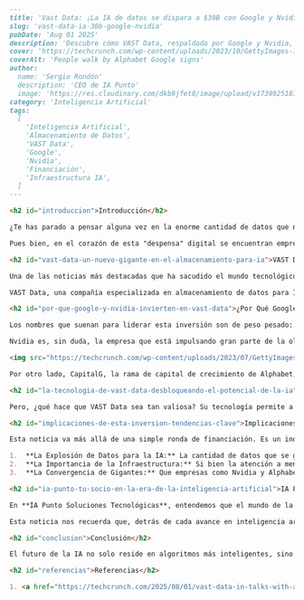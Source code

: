 ```markdown
---
title: 'Vast Data: ¡La IA de datos se dispara a $30B con Google y Nvidia!'
slug: 'vast-data-ia-30b-google-nvidia'
pubDate: 'Aug 01 2025'
description: 'Descubre cómo VAST Data, respaldada por Google y Nvidia, está redefiniendo el almacenamiento de datos para IA, alcanzando una valoración de $30 mil millones y el impacto en la infraestructura tecnológica.'
cover: 'https://techcrunch.com/wp-content/uploads/2023/10/GettyImages-1763782522.jpg?w=1390&crop=1'
coverAlt: 'People walk by Alphabet Google signs'
author:
  name: 'Sergio Rondón'
  description: 'CEO de IA Punto'
  image: 'https://res.cloudinary.com/dkb9jfet8/image/upload/v1739925181/sergio_gdcaeh.png'
category: 'Inteligencia Artificial'
tags:
  [
    'Inteligencia Artificial',
    'Almacenamiento de Datos',
    'VAST Data',
    'Google',
    'Nvidia',
    'Financiación',
    'Infraestructura IA',
  ]
---

<h2 id="introduccion">Introducción</h2>

¿Te has parado a pensar alguna vez en la enorme cantidad de datos que necesita la Inteligencia Artificial para funcionar? No estamos hablando de unos pocos gigabytes, ni siquiera de terabytes. Hablamos de petabytes y exabytes, cifras tan grandes que cuesta imaginarlas. Es como si la IA fuera un chef increíblemente talentoso, y para cocinar sus platos maestros, necesita una despensa que abarque un continente entero, llena hasta el tope con los ingredientes más diversos y de la más alta calidad.

Pues bien, en el corazón de esta "despensa" digital se encuentran empresas innovadoras que se dedican a una tarea crucial: almacenar y gestionar esos volúmenes de datos de una forma que la IA pueda acceder a ellos rápidamente y sin problemas.

<h2 id="vast-data-un-nuevo-gigante-en-el-almacenamiento-para-ia">VAST Data: Un Nuevo Gigante en el Almacenamiento para IA</h2>

Una de las noticias más destacadas que ha sacudido el mundo tecnológico recientemente, y que nos muestra la magnitud de esta necesidad, es la de **VAST Data**.

VAST Data, una compañía especializada en almacenamiento de datos para IA, está en conversaciones avanzadas para cerrar una ronda de financiación que podría catapultar su valoración hasta la asombrosa cifra de 30 mil millones de dólares. Sí, has leído bien: ¡treinta mil millones! Es una cifra que te hace levantar las cejas, ¿verdad? Esto no solo la convertiría en una de las empresas tecnológicas privadas más valiosas del mundo, sino que también subraya el valor inmenso que el mercado le está dando a la infraestructura que sustenta la revolución de la Inteligencia Artificial.

<h2 id="por-que-google-y-nvidia-invierten-en-vast-data">¿Por Qué Google y Nvidia Invierten en VAST Data?</h2>

Los nombres que suenan para liderar esta inversión son de peso pesado: **CapitalG**, el brazo inversor de Alphabet (la empresa matriz de Google), y **Nvidia**. ¿Por qué estos gigantes están tan interesados en VAST Data? La respuesta es sencilla y a la vez profunda.

Nvidia es, sin duda, la empresa que está impulsando gran parte de la ola actual de la IA gracias a sus potentes procesadores gráficos (GPUs), que son esenciales para entrenar modelos de IA complejos. Pero, ¿de qué sirve tener los procesadores más potentes si no pueden acceder a los datos que necesitan a la velocidad de la luz? La IA es como un motor de Fórmula 1: por muy bueno que sea el motor (el procesador), si la gasolina (los datos) no llega de forma fluida y abundante, el coche no correrá a su máxima capacidad. Nvidia necesita que sus clientes tengan soluciones de almacenamiento de datos robustas y ultrarrápidas, y VAST Data parece ser una pieza clave en ese rompecabezas.

<img src="https://techcrunch.com/wp-content/uploads/2023/07/GettyImages-1563853110.jpg?w=1390&crop=1" alt="Nvidia CEO Jensen Huang" />

Por otro lado, CapitalG, la rama de capital de crecimiento de Alphabet, tiene el ojo puesto en las empresas que están construyendo la próxima generación de infraestructura tecnológica. Google, a través de su división de IA, Google DeepMind, y sus servicios en la nube, es un actor principal en el espacio de la inteligencia artificial. Invertir en una empresa como VAST Data, que resuelve uno de los mayores desafíos de la IA (el almacenamiento y acceso a datos a escala masiva), es una jugada estratégica que fortalece todo el ecosistema de IA.

<h2 id="la-tecnologia-de-vast-data-desbloqueando-el-potencial-de-la-ia">La Tecnología de VAST Data: Desbloqueando el Potencial de la IA</h2>

Pero, ¿qué hace que VAST Data sea tan valiosa? Su tecnología permite a las empresas almacenar cantidades masivas de datos estructurados y no estructurados, y lo que es crucial, hacer que estos datos sean accesibles para los sistemas de IA con una velocidad y eficiencia sin precedentes. Piensa en el entrenamiento de un modelo de IA que necesita procesar billones de puntos de datos. Si el sistema de almacenamiento es lento, el proceso de entrenamiento puede tardar meses o incluso años. VAST Data busca eliminar esos cuellos de botella, permitiendo que la innovación en IA avance a un ritmo mucho más rápido.

<h2 id="implicaciones-de-esta-inversion-tendencias-clave">Implicaciones de Esta Inversión: Tendencias Clave</h2>

Esta noticia va más allá de una simple ronda de financiación. Es un indicador claro de varias tendencias clave en el panorama tecnológico:

1.  **La Explosión de Datos para la IA:** La cantidad de datos que se generan y se necesitan para la IA sigue creciendo exponencialmente. Las soluciones de almacenamiento tradicionales simplemente no dan abasto.
2.  **La Importancia de la Infraestructura:** Si bien la atención a menudo se centra en los modelos de IA y sus capacidades (ChatGPT, Bard, etc.), el verdadero motor de esta revolución es la infraestructura subyacente: los chips, las redes y, por supuesto, el almacenamiento de datos.
3.  **La Convergencia de Gigantes:** Que empresas como Nvidia y Alphabet inviertan en compañías como VAST Data demuestra una interdependencia creciente entre los diferentes eslabones de la cadena de valor de la IA. Todos necesitan a todos para que el ecosistema funcione de manera óptima.

<h2 id="ia-punto-tu-socio-en-la-era-de-la-inteligencia-artificial">IA Punto: Tu Socio en la Era de la Inteligencia Artificial</h2>

En **IA Punto Soluciones Tecnológicas**, entendemos que el mundo de la tecnología puede parecer un torbellino de noticias, innovaciones y cifras asombrosas como estos 30 mil millones de dólares. Nuestra misión es ayudarte a navegar por este complejo panorama. Si bien no construimos sistemas de almacenamiento de datos a la escala de VAST Data, sí trabajamos para que tú, ya seas una gran empresa o un emprendedor, puedas comprender y aprovechar las implicaciones de estas tendencias tecnológicas.

Esta noticia nos recuerda que, detrás de cada avance en inteligencia artificial, hay una base sólida de infraestructura que lo hace posible. En IA Punto, nos dedicamos a simplificar la tecnología para tu negocio, ofreciendo soluciones y consultoría que te permitan integrar estas innovaciones de manera efectiva y sin dolores de cabeza. Sabemos que el acceso y la gestión eficiente de la información son cruciales para el éxito en la era digital. Por eso, estamos aquí para ser tu guía en este emocionante viaje.

<h2 id="conclusion">Conclusión</h2>

El futuro de la IA no solo reside en algoritmos más inteligentes, sino también en las "autopistas de datos" que los alimentan. Empresas como VAST Data están construyendo esas autopistas, y nosotros, en IA Punto, estamos listos para ayudarte a conducir por ellas.

<h2 id="referencias">Referencias</h2>

1. <a href="https://techcrunch.com/2025/08/01/vast-data-in-talks-with-alphabets-capitalg-nvidia-to-fund-round-at-up-to-30b-valuation/" target="_blank" rel="noopener noreferrer">TechCrunch: Vast Data in talks with Alphabet’s CapitalG, Nvidia to fund round at up to $30B valuation</a>
```